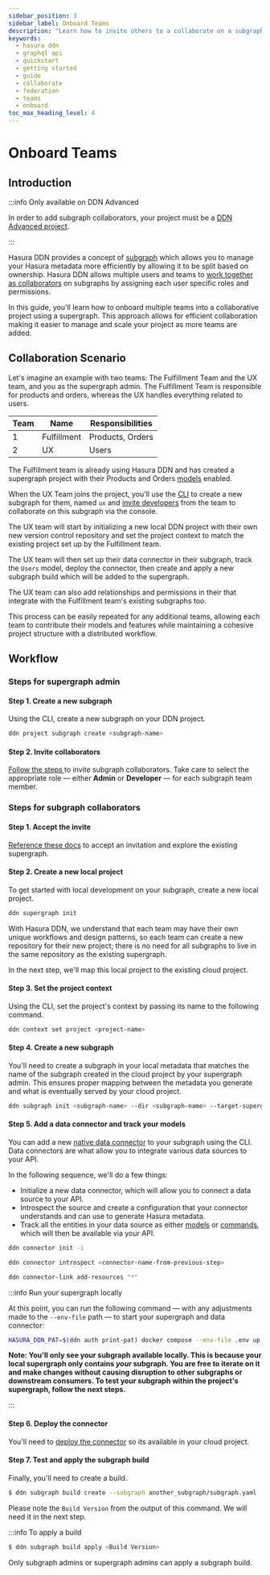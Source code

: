 ```yaml
---
sidebar_position: 3
sidebar_label: Onboard Teams
description: "Learn how to invite others to a collaborate on a subgraph."
keywords:
  - hasura ddn
  - graphql api
  - quickstart
  - getting started
  - guide
  - collaborate
  - federation
  - teams
  - onboard
toc_max_heading_level: 4
---
```



# Onboard Teams

## Introduction

:::info Only available on DDN Advanced

In order to add subgraph collaborators, your project must be a [DDN Advanced project](https://hasura.io/pricing/ddn).

:::

Hasura DDN provides a concept of [subgraph](/project-configuration/subgraphs/#introduction) which allows you to manage
your Hasura metadata more efficiently by allowing it to be split based on ownership. Hasura DDN allows multiple users
and teams to [work together as collaborators](/getting-started/collaborate/invite.mdx) on subgraphs by assigning each
user specific roles and permissions.

In this guide, you'll learn how to onboard multiple teams into a collaborative project using a supergraph. This approach
allows for efficient collaboration making it easier to manage and scale your project as more teams are added.

## Collaboration Scenario

Let's imagine an example with two teams: The Fulfillment Team and the UX team, and you as the supergraph admin. The
Fulfillment Team is responsible for products and orders, whereas the UX handles everything related to users.

| Team | Name        | Responsibilities |
|------|-------------|------------------|
| 1    | Fulfillment | Products, Orders |
| 2    | UX          | Users            |

The Fulfillment team is already using Hasura DDN and has created a supergraph project with their Products and Orders
[models](/supergraph-modeling/models.mdx) enabled.

When the UX Team joins the project, you'll use the [CLI](/cli/installation.mdx) to create a new subgraph for them,
named `ux` and [invite developers](/getting-started/collaborate/invite.mdx) from the team to collaborate on this
subgraph via the console.

The UX team will start by initializing a new local DDN project with their own new version control repository and set
the project context to match the existing project set up by the Fulfillment team.

The UX team will then set up their data connector in their subgraph, track the `Users` model, deploy the connector,
then create and apply a new subgraph build which will be added to the supergraph.

The UX team can also add relationships and permissions in their that integrate with the Fulfillment team's existing
subgraphs too.

This process can be easily repeated for any additional teams, allowing each team to contribute their models and features
while maintaining a cohesive project structure with a distributed workflow.

## Workflow

### Steps for supergraph admin

#### Step 1. Create a new subgraph

Using the CLI, create a new subgraph on your DDN project.

```bash title="In a project directory, run the following:"
ddn project subgraph create <subgraph-name>
```

#### Step 2. Invite collaborators

[Follow the steps ](/getting-started/collaborate/invite.mdx#invite-collaborators) to invite subgraph
collaborators. Take care to select the appropriate role — either **Admin** or **Developer** — for each subgraph
team member.

### Steps for subgraph collaborators

#### Step 1. Accept the invite

[Reference these docs](/getting-started/collaborate/invite.mdx#accept-invite) to accept an
invitation and explore the existing supergraph.

#### Step 2. Create a new local project

To get started with local development on your subgraph, create a new local project.

```bash title="Run the following:"
ddn supergraph init
```

With Hasura DDN, we understand that each team may have their own unique workflows and design patterns, so each team can
create a new repository for their new project; there is no need for all subgraphs to live in the same repository as the
existing supergraph.

In the next step, we'll map this local project to the existing cloud project.

#### Step 3. Set the project context

Using the CLI, set the project's context by passing its name to the following command.

```bash title="Pass the cloud project's name of the existing supergraph:"
ddn context set project <project-name>
```

#### Step 4. Create a new subgraph

You'll need to create a subgraph in your local metadata that matches the name of the subgraph created in the cloud
project by your supergraph admin. This ensures proper mapping between the metadata you generate and what is eventually
served by your cloud project.

```bash title="Create a subgraph matching the name of the subgraph provisioned for you by the supergraph admin and add it to your supergraph's configuration file:"
ddn subgraph init <subgraph-name> --dir <subgraph-name> --target-supergraph ./supergraph.yaml
```

#### Step 5. Add a data connector and track your models

You can add a new [native data connector](/connectors/overview.mdx) to your subgraph using the CLI. Data connectors are
what allow you to integrate various data sources to your API.

In the following sequence, we'll do a few things:

- Initialize a new data connector, which will allow you to connect a data source to your API.
- Introspect the source and create a configuration that your connector understands and can use to generate Hasura
  metadata.
- Track all the entities in your data source as either [models](/supergraph-modeling/models.mdx) or
  [commands](/supergraph-modeling/commands.mdx), which will then be available via your API.

```bash title="Run this command and follow the prompts for your connector:"
ddn connector init -i
```

```bash title="Then, introspect your data source to generate configuration files:"
ddn connector introspect <connector-name-from-previous-step>
```

```bash title="Finally, track all your resources:"
ddn connector-link add-resources "*"
```

:::info Run your supergraph locally

At this point, you can run the following command — with any adjustments made to the `--env-file` path — to start your
supergraph and data connector:

```bash
HASURA_DDN_PAT=$(ddn auth print-pat) docker compose --env-file .env up --build --watch
```

**Note: You'll only see your subgraph available locally. This is because your local supergraph only contains *your*
subgraph. You are free to iterate on it and make changes without causing disruption to other subgraphs or downstream
consumers. To test your subgraph within the project's supergraph, follow the next steps.**

:::

#### Step 6. Deploy the connector

You'll need to [deploy the connector](/getting-started/deployment/deploy-a-connector/) so its available in your cloud project.

#### Step 7. Test and apply the subgraph build

Finally, you'll need to create a build.

```bash
$ ddn subgraph build create --subgraph another_subgraph/subgraph.yaml --env-file another_subgraph/.env.another_subgraph.cloud
```
Please note the `Build Version` from the output of this command. We will need it in the next step. 

:::info To apply a build

```bash
$ ddn subgraph build apply <Build Version>
```

Only subgraph admins or supergraph admins can apply a subgraph build.
